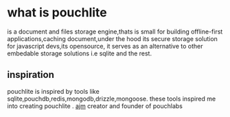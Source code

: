 # what is pouchlite

is a document and files storage engine,thats is small for building offline-first applications,caching document,under the hood its secure storage solution for javascript devs,its opensource, it serves as an alternative to other embedable storage solutions i.e sqlite and the rest.

## inspiration

pouchlite is inspired by tools like sqlite,pouchdb,redis,mongodb,drizzle,mongoose.
these tools inspired me into creating pouchlite .
[ajm](https://x.com/ajm_ke) creator and founder of pouchlabs


